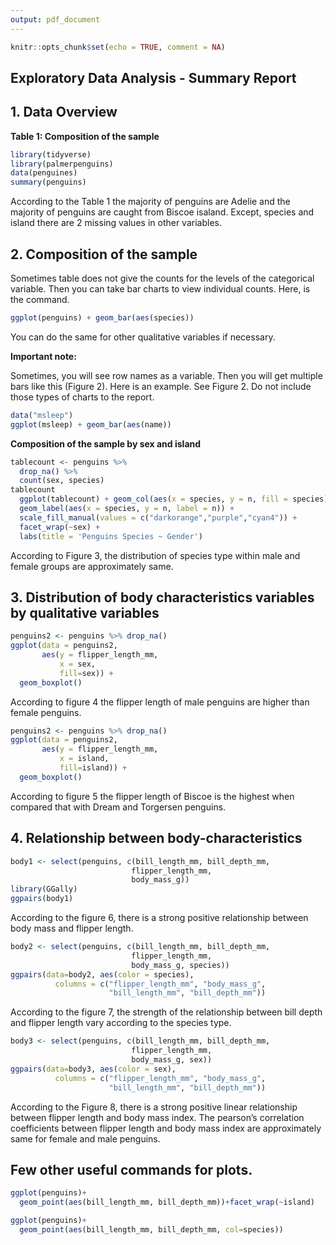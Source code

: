 ```yaml
---
output: pdf_document
---
```


```r
knitr::opts_chunk$set(echo = TRUE, comment = NA)
```

## Exploratory Data Analysis - Summary Report



## 1. Data Overview

**Table 1: Composition of the sample**
```r
library(tidyverse)
library(palmerpenguins)
data(penguines)
summary(penguins)
```

According to the Table 1 the majority of penguins are Adelie and the majority of penguins are caught from Biscoe isaland. Except, species and island there are 2 missing values in other variables.


## 2. Composition of the sample 



Sometimes table does not give the counts for the levels of the categorical variable. Then you can take bar charts to view individual counts. Here, is the command.

```r
ggplot(penguins) + geom_bar(aes(species))

```

You can do the same for other qualitative variables if necessary.

\newpage

**Important note:**

Sometimes, you will see row names as a variable. Then you will get multiple bars like this (Figure 2). Here is an example. See Figure 2. Do not include those types of charts to the report. 

```r
data("msleep")
ggplot(msleep) + geom_bar(aes(name))
```

\newpage

**Composition of the sample by sex and island**

```r
tablecount <- penguins %>%
  drop_na() %>%
  count(sex, species) 
tablecount
  ggplot(tablecount) + geom_col(aes(x = species, y = n, fill = species)) +
  geom_label(aes(x = species, y = n, label = n)) +
  scale_fill_manual(values = c("darkorange","purple","cyan4")) +
  facet_wrap(~sex) +
  labs(title = 'Penguins Species ~ Gender')

```

According to Figure 3, the distribution of species type within male and female groups are approximately same.

## 3. Distribution of body characteristics variables by qualitative variables

```r
penguins2 <- penguins %>% drop_na()
ggplot(data = penguins2, 
       aes(y = flipper_length_mm,
           x = sex,
           fill=sex)) +
  geom_boxplot() 

```

According to figure 4 the flipper length of male penguins are higher than female penguins.

```r
penguins2 <- penguins %>% drop_na()
ggplot(data = penguins2, 
       aes(y = flipper_length_mm,
           x = island,
           fill=island)) +
  geom_boxplot() 

```

According to figure 5 the flipper length of Biscoe is the highest when compared that with Dream and Torgersen penguins.

\newpage

## 4. Relationship between body-characteristics 



```r
body1 <- select(penguins, c(bill_length_mm, bill_depth_mm,
                           flipper_length_mm,
                           body_mass_g))
library(GGally)
ggpairs(body1)
```

According to the figure 6, there is a strong positive relationship between body mass and flipper length.

\newpage

```r
body2 <- select(penguins, c(bill_length_mm, bill_depth_mm,
                           flipper_length_mm,
                           body_mass_g, species))
ggpairs(data=body2, aes(color = species),
          columns = c("flipper_length_mm", "body_mass_g",
                      "bill_length_mm", "bill_depth_mm"))
```

According to the figure 7, the strength of the relationship between bill depth and flipper length vary according to the species type.

\newpage

```r
body3 <- select(penguins, c(bill_length_mm, bill_depth_mm,
                           flipper_length_mm,
                           body_mass_g, sex))
ggpairs(data=body3, aes(color = sex),
          columns = c("flipper_length_mm", "body_mass_g",
                      "bill_length_mm", "bill_depth_mm"))
```

According to the Figure 8, there is a strong positive linear relationship between flipper length and body mass index. The pearson's correlation coefficients  between flipper length and body mass index are approximately same for female and male penguins.

\newpage

## Few other useful commands for plots.


```r
ggplot(penguins)+ 
  geom_point(aes(bill_length_mm, bill_depth_mm))+facet_wrap(~island)
```

```r
ggplot(penguins)+ 
  geom_point(aes(bill_length_mm, bill_depth_mm, col=species))
```
